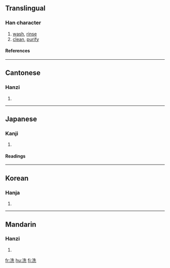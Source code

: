 ==Translingual==
===Han character===
{{Han char|rn=85|rad=水|as=06|sn=9|four=3411<sub>1</sub>|canj=水竹土山 (EHGU)|ids=⿰[[氵]][[先]]}}
# [[wash]], [[rinse]]
# [[clean]], [[purify]]
====References====
{{Han ref|kx=0620.110|dkj=17379|dj=1016.010|hdz=31608.080|uh=6D17|ud=27927|bh=AC7E|bd=44158}}

----

==Cantonese==
===Hanzi===
{{yue-hanzi|jyut=|y=sai2}}
# {{defn|Cantonese}}

----
== Japanese ==
===Kanji===
{{ja-kanji|grade=6|rs=水06}}
# {{defn|Japanese}} 
====Readings====
{{ja-readings|on=[[せん]] (sen)|kun=[[あらう]] ([[洗う]], arau), [[あらい]] (arai)}}

----
==Korean==
===Hanja===
{{ko-hanja|hangeul=[[세]], [[선]]|eumhun=|rv=se, seon|mr=se, sŏn|y=sey, sen}}
# {{defn|Korean}}

----
==Mandarin==
===Hanzi===
{{cmn-hanzi|pin=[[xǐ]] ([[xi3]])|wg=hsi<sup>3</sup>}}
# {{defn|Mandarin}}

[[fr:洗]]
[[hu:洗]]
[[fi:洗]]